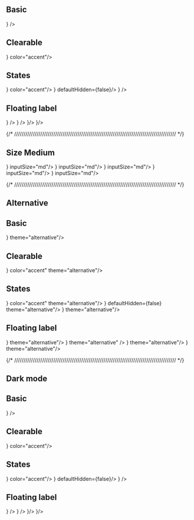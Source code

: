 

## Basic

<DemoBasicPasswordInput placeholder='Placeholder' />
<DemoBasicPasswordInput placeholder='Placeholder' leftIcon={<KeyRound />} />

## Clearable

<DemoBasicPasswordInput isClearable placeholder='Placeholder' />
<DemoBasicPasswordInput isClearable placeholder='Placeholder' leftIcon={<KeyRound />} color="accent"/>

## States

<DemoBasicPasswordInput isError={true} errorMessage='Error message' isClearable placeholder='Placeholder' />
<DemoBasicPasswordInput isError={true} errorMessage='Error message' isClearable placeholder='Placeholder'  leftIcon={<KeyRound />} color="accent"/>
<DemoBasicPasswordInput disabled isClearable placeholder='Placeholder' color="accent" />
<DemoBasicPasswordInput disabled isClearable value='This is disabled password' placeholder='Placeholder' leftIcon={<KeyRound />} defaultHidden={false}/>
<DemoBasicPasswordInput readOnly isClearable value='This is read only password' placeholder='Placeholder' defaultHidden={false}/>
<DemoBasicPasswordInput readOnly isClearable value='This is read only password' placeholder='Placeholder'  leftIcon={<KeyRound />} />

## Floating label

<DemoBasicPasswordInput isClearable floatingLabel='Floating Label' placeholder='Placeholder' />
<DemoBasicPasswordInput isClearable floatingLabel='Floating Label' placeholder='Placeholder' leftIcon={<KeyRound />} />
<DemoBasicPasswordInput
  isClearable
  isError={true}
  errorMessage='Error message'
  floatingLabel='Floating Label'
  placeholder='Placeholder'
/>
<DemoBasicPasswordInput
  isClearable
  isError={true}
  errorMessage='Error message'
  floatingLabel='Floating Label'
  placeholder='Placeholder'
  leftIcon={<KeyRound />}
/>
<DemoBasicPasswordInput isClearable disabled floatingLabel='Floating Label' placeholder='Placeholder' value='Password' />
<DemoBasicPasswordInput isClearable disabled floatingLabel='Floating Label' placeholder='Placeholder' leftIcon={<KeyRound />}/>
<DemoBasicPasswordInput isClearable readOnly floatingLabel='Floating Label' placeholder='Placeholder' value='Password' />
<DemoBasicPasswordInput isClearable readOnly floatingLabel='Floating Label' placeholder='Placeholder' leftIcon={<KeyRound />}/>

{/* /////////////////////////////////////////////////////////////////////////////////////// */}
## Size Medium

<DemoBasicPasswordInput placeholder='Placeholder' inputSize="md"/>
<DemoBasicPasswordInput placeholder='Placeholder' leftIcon={<KeyRound />} inputSize="md"/>
<DemoBasicPasswordInput isClearable placeholder='Placeholder' inputSize="md"/>
<DemoBasicPasswordInput isClearable placeholder='Placeholder' leftIcon={<KeyRound />} inputSize="md"/>
<DemoBasicPasswordInput isError={true} errorMessage='Error message' isClearable placeholder='Placeholder' inputSize="md"/>
<DemoBasicPasswordInput isError={true} errorMessage='Error message' isClearable placeholder='Placeholder'  leftIcon={<KeyRound />} inputSize="md"/>
<DemoBasicPasswordInput disabled isClearable placeholder='Placeholder' inputSize="md"/>
<DemoBasicPasswordInput disabled isClearable value='This is disabled password' placeholder='Placeholder'  leftIcon={<KeyRound />} inputSize="md"/>
<DemoBasicPasswordInput readOnly isClearable value='This is read only password' placeholder='Placeholder' inputSize="md"/>
<DemoBasicPasswordInput readOnly isClearable value='This is read only password' placeholder='Placeholder'  leftIcon={<KeyRound />} inputSize="md"/>


{/* /////////////////////////////////////////////////////////////////////////////////////// */}

## Alternative

<div className="bg-gray-25 p-4 rounded-md flex flex-col gap-4">


## Basic

<DemoBasicPasswordInput placeholder='Placeholder' theme="alternative"/>
<DemoBasicPasswordInput placeholder='Placeholder' leftIcon={<KeyRound />} theme="alternative"/>

## Clearable

<DemoBasicPasswordInput isClearable placeholder='Placeholder' theme="alternative"/>
<DemoBasicPasswordInput isClearable placeholder='Placeholder' leftIcon={<KeyRound />} color="accent" theme="alternative"/>

## States

<DemoBasicPasswordInput isError={true} errorMessage='Error message' isClearable placeholder='Placeholder' theme="alternative"/>
<DemoBasicPasswordInput isError={true} errorMessage='Error message' isClearable placeholder='Placeholder'  leftIcon={<KeyRound />} color="accent" theme="alternative"/>
<DemoBasicPasswordInput disabled isClearable placeholder='Placeholder' color="accent" theme="alternative"/>
<DemoBasicPasswordInput disabled isClearable value='This is disabled password' placeholder='Placeholder' leftIcon={<KeyRound />} defaultHidden={false} theme="alternative"/>
<DemoBasicPasswordInput readOnly isClearable value='This is read only password' placeholder='Placeholder' defaultHidden={false} theme="alternative"/>
<DemoBasicPasswordInput readOnly isClearable value='This is read only password' placeholder='Placeholder'  leftIcon={<KeyRound />} theme="alternative"/>

## Floating label

<DemoBasicPasswordInput isClearable floatingLabel='Floating Label' placeholder='Placeholder' theme="alternative"/>
<DemoBasicPasswordInput isClearable floatingLabel='Floating Label' placeholder='Placeholder' leftIcon={<KeyRound />} theme="alternative"/>
<DemoBasicPasswordInput
  isClearable
  isError={true}
  errorMessage='Error message'
  floatingLabel='Floating Label'
  placeholder='Placeholder'
  theme="alternative"
/>
<DemoBasicPasswordInput
  isClearable
  isError={true}
  errorMessage='Error message'
  floatingLabel='Floating Label'
  placeholder='Placeholder'
  leftIcon={<KeyRound />}
  theme="alternative"
/>
<DemoBasicPasswordInput isClearable disabled floatingLabel='Floating Label' placeholder='Placeholder' value='Password' theme="alternative" />
<DemoBasicPasswordInput isClearable disabled floatingLabel='Floating Label' placeholder='Placeholder' leftIcon={<KeyRound />} theme="alternative"/>
<DemoBasicPasswordInput isClearable readOnly floatingLabel='Floating Label' placeholder='Placeholder' value='Password' theme="alternative"/>
<DemoBasicPasswordInput isClearable readOnly floatingLabel='Floating Label' placeholder='Placeholder' leftIcon={<KeyRound />} theme="alternative"/>

</div>


{/* /////////////////////////////////////////////////////////////////////////////////////// */}

## Dark mode

<div className="bg-gray-950 text-white p-4 rounded-md flex flex-col gap-4" data-scheme="dark">

## Basic

<DemoBasicPasswordInput placeholder='Placeholder' />
<DemoBasicPasswordInput placeholder='Placeholder' leftIcon={<KeyRound />} />

## Clearable

<DemoBasicPasswordInput isClearable placeholder='Placeholder' />
<DemoBasicPasswordInput isClearable placeholder='Placeholder' leftIcon={<KeyRound />} color="accent"/>

## States

<DemoBasicPasswordInput isError={true} errorMessage='Error message' isClearable placeholder='Placeholder' />
<DemoBasicPasswordInput isError={true} errorMessage='Error message' isClearable placeholder='Placeholder'  leftIcon={<KeyRound />} color="accent"/>
<DemoBasicPasswordInput disabled isClearable placeholder='Placeholder' color="accent" />
<DemoBasicPasswordInput disabled isClearable value='This is disabled password' placeholder='Placeholder' leftIcon={<KeyRound />} defaultHidden={false}/>
<DemoBasicPasswordInput readOnly isClearable value='This is read only password' placeholder='Placeholder' defaultHidden={false}/>
<DemoBasicPasswordInput readOnly isClearable value='This is read only password' placeholder='Placeholder'  leftIcon={<KeyRound />} />

## Floating label

<DemoBasicPasswordInput isClearable floatingLabel='Floating Label' placeholder='Placeholder' />
<DemoBasicPasswordInput isClearable floatingLabel='Floating Label' placeholder='Placeholder' leftIcon={<KeyRound />} />
<DemoBasicPasswordInput
  isClearable
  isError={true}
  errorMessage='Error message'
  floatingLabel='Floating Label'
  placeholder='Placeholder'
/>
<DemoBasicPasswordInput
  isClearable
  isError={true}
  errorMessage='Error message'
  floatingLabel='Floating Label'
  placeholder='Placeholder'
  leftIcon={<KeyRound />}
/>
<DemoBasicPasswordInput isClearable disabled floatingLabel='Floating Label' placeholder='Placeholder' value='Password' />
<DemoBasicPasswordInput isClearable disabled floatingLabel='Floating Label' placeholder='Placeholder' leftIcon={<KeyRound />}/>
<DemoBasicPasswordInput isClearable readOnly floatingLabel='Floating Label' placeholder='Placeholder' value='Password' />
<DemoBasicPasswordInput isClearable readOnly floatingLabel='Floating Label' placeholder='Placeholder' leftIcon={<KeyRound />}/>

</div>
